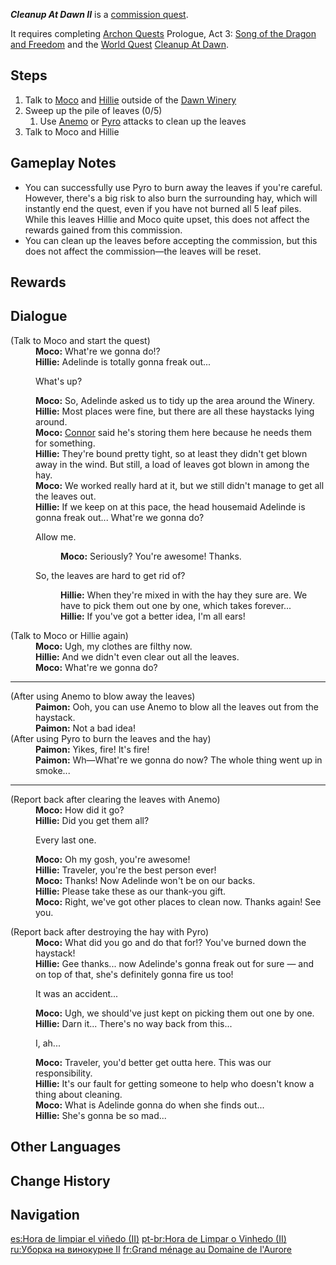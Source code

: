 {{Quest Infobox
|id            = 20104
|type          = Commission
|npc           = Moco
|requirement   = Complete [[Cleanup At Dawn]]
|startLocation = [[Dawn Winery]], [[Mondstadt]]
|region        = Mondstadt
|area          = Windwail Highland
|subarea       = Dawn Winery
|characters    = Hillie; Moco; Paimon; Traveler
|other         = 
*AR-Dependent Rewards
}}
'''''Cleanup At Dawn II''''' is a [[Commissions|commission quest]].

It requires completing [[Archon Quests]] Prologue, Act 3: [[Song of the Dragon and Freedom]] and the [[World Quests|World Quest]] [[Cleanup At Dawn]].

==Steps==
#Talk to [[Moco]] and [[Hillie]] outside of the [[Dawn Winery]]
#Sweep up the pile of leaves (0/5)
##Use [[Anemo]] or [[Pyro]] attacks to clean up the leaves
#Talk to Moco and Hillie

==Gameplay Notes==
* You can successfully use Pyro to burn away the leaves if you're careful. However, there's a big risk to also burn the surrounding hay, which will instantly end the quest, even if you have not burned all 5 leaf piles. While this leaves Hillie and Moco quite upset, this does not affect the rewards gained from this commission.
* You can clean up the leaves before accepting the commission, but this does not affect the commission&mdash;the leaves will be reset.

==Rewards==
{{Commission Rewards|low}}

==Dialogue==
{{Quest Description|At the behest of head housemaid [[Adelinde]], maids [[Moco]] and [[Hillie]] have begun cleaning up. However, they seem to have run into a spot of trouble...}}
{{Dialogue start}}
;(Talk to Moco and start the quest)
:'''Moco:''' What're we gonna do!?
:'''Hillie:''' Adelinde is totally gonna freak out...
:{{DIcon}} What's up?
:'''Moco:''' So, Adelinde asked us to tidy up the area around the Winery.
:'''Hillie:''' Most places were fine, but there are all these haystacks lying around.
:'''Moco:''' [[Connor]] said he's storing them here because he needs them for something.
:'''Hillie:''' They're bound pretty tight, so at least they didn't get blown away in the wind. But still, a load of leaves got blown in among the hay.
:'''Moco:''' We worked really hard at it, but we still didn't manage to get all the leaves out.
:'''Hillie:''' If we keep on at this pace, the head housemaid Adelinde is gonna freak out... What're we gonna do?
:{{DIcon}} Allow me.
::'''Moco:''' Seriously? You're awesome! Thanks.
:{{DIcon}} So, the leaves are hard to get rid of?
::'''Hillie:''' When they're mixed in with the hay they sure are. We have to pick them out one by one, which takes forever...
::'''Hillie:''' If you've got a better idea, I'm all ears!

;(Talk to Moco or Hillie again)
:'''Moco:''' Ugh, my clothes are filthy now.
:'''Hillie:''' And we didn't even clear out all the leaves.
:'''Moco:''' What're we gonna do?
----
;(After using Anemo to blow away the leaves)
:'''Paimon:''' Ooh, you can use Anemo to blow all the leaves out from the haystack.
:'''Paimon:''' Not a bad idea!
;(After using Pyro to burn the leaves and the hay)
:'''Paimon:''' Yikes, fire! It's fire!
:'''Paimon:''' Wh&mdash;What're we gonna do now? The whole thing went up in smoke...
----
;(Report back after clearing the leaves with Anemo)
:'''Moco:''' How did it go?
:'''Hillie:''' Did you get them all?
:{{DIcon}} Every last one.
:'''Moco:''' Oh my gosh, you're awesome!
:'''Hillie:''' Traveler, you're the best person ever!
:'''Moco:''' Thanks! Now Adelinde won't be on our backs.
:'''Hillie:''' Please take these as our thank-you gift.
:'''Moco:''' Right, we've got other places to clean now. Thanks again! See you.

;(Report back after destroying the hay with Pyro)
:'''Moco:''' What did you go and do that for!? You've burned down the haystack!
:'''Hillie:''' Gee thanks... now Adelinde's gonna freak out for sure &mdash; and on top of that, she's definitely gonna fire us too!
:{{DIcon}} It was an accident...
:'''Moco:''' Ugh, we should've just kept on picking them out one by one.
:'''Hillie:''' Darn it... There's no way back from this...
:{{DIcon}} I, ah...
:'''Moco:''' Traveler, you'd better get outta here. This was our responsibility.
:'''Hillie:''' It's our fault for getting someone to help who doesn't know a thing about cleaning.
:'''Moco:''' What is Adelinde gonna do when she finds out...
:'''Hillie:''' She's gonna be so mad...
{{Dialogue end}}

==Other Languages==
{{Other Languages
|en      = Cleanup At Dawn II
|zhs     = 酒庄大扫除之二
|zhs_rm  = Jiǔ Zhuāng Dàsǎochú zhī Èr
|zht     = 酒莊大掃除之二
|zht_rm  = Jiǔ Zhuāng Dàsǎochú zhī Èr
|zh_tl   = Winery Major Cleanup - Two
|ja      = ワイナリーの大掃除・2
|ja_rm   = Wainarii no Oosouji - Ni
|ja_tl   = Winery Major Cleanup - Two
|ko      = 와이너리 대청소 2탄
|ko_rm   = Waineori Daecheongso Itan
|ko_tl   = The Second Winery Major Cleanup
|es      = Hora de limpiar el viñedo (II)
|es_tl   = Time to Clean the Vineyard (II)
|fr      = Grand ménage au Domaine de l'Aurore
|fr_tl   = Big Cleaning At the Domain of the Dawn
|fr_note = "Domain" refers to a domaine viticole lit. "viticulture domain", the French word for "winery."
|ru      = Уборка на винокурне II
|ru_tl   = General Cleaning in Distillery II
|th      = ทำความสะอาดครั้งใหญ่ของโรงกลั่น (2)
|th_rm   = Tham khwam sa-at khrang yai khong rong klan
|th_tl   = The Big Cleanup of the Refinery (2)
|th_note = {{Lang|th=โรงกลั่น|th_rm=rong klan|th_tl=refinery|mini=1}} refers to the Dawn Winery. This quest's title oddly differs from the title of its previous quest, [[Cleanup At Dawn]].
|vi      = Quét Dọn Tửu Trang 2
|vi_tl   = 
|de      = Großreinigung auf dem Weingut II
|de_tl   = Major Cleaning on the Winery II
|id      = Pembersihan Kilang Anggur II
|id_tl   = Winery Cleanup II
|pt      = Hora de Limpar o Vinhedo (II)
|pt_tl   = Time to Clean the Vineyard (II)
|tr      = Şafakta Temizlik II
|tr_tl   = 
|it      = Pulizie all'alba II
|it_tl   = 
}}

==Change History==
{{Change History|1.0}}

==Navigation==
{{Commission Navbox|Mondstadt|Standalone}}

[[es:Hora de limpiar el viñedo (II)]]
[[pt-br:Hora de Limpar o Vinhedo (II)]]
[[ru:Уборка на винокурне II]]
[[fr:Grand ménage au Domaine de l'Aurore]]